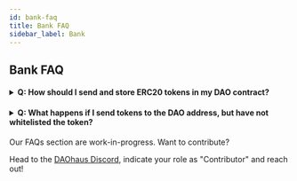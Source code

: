 ```yaml
---
id: bank-faq
title: Bank FAQ
sidebar_label: Bank
---
```


## Bank FAQ

<h4><details>
  <summary>Q: How should I send and store ERC20 tokens in my DAO contract?</summary>
  
<p>&nbsp;</p>
  
  ###### A: You should whitelist the tokens via a Whitelist proposal and click on "Sync" on the treasury page. After that when you send the tokens to your DAO address, the tokens should appear in the bank.
  
  </details></h4>
  
  <h4><details>
  <summary>Q: What happens if I send tokens to the DAO address, but have not whitelisted the token?</summary>
  
<p>&nbsp;</p>
  
 ###### A: The token will be owned by the contract, but not show up on your treasury.
  
  </details></h4>

Our FAQs section are work-in-progress. Want to contribute? 

Head to the [DAOhaus Discord](https://discord.gg/bUd7HqMx), indicate your role as "Contributor" and reach out! 

